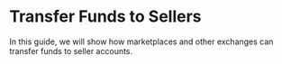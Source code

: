 # Transfer Funds to Sellers

In this guide, we will show how marketplaces and other exchanges can transfer funds to seller accounts.


